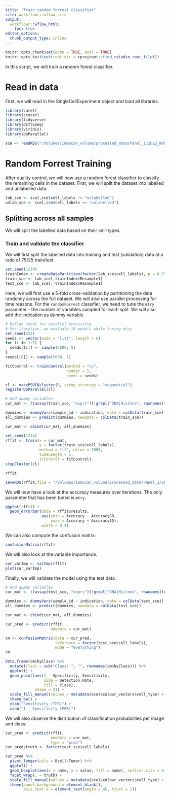 ```yaml
---
title: "Train random forrest classifier"
site: workflowr::wflow_site
output:
  workflowr::wflow_html:
    toc: true
editor_options:
  chunk_output_type: inline
---
```


```r
knitr::opts_chunk$set(echo = TRUE, eval = TRUE)
knitr::opts_knit$set(root.dir = rprojroot::find_rstudio_root_file())
```

In this script, we will train a random forest classifier.

# Read in data 

First, we will read in the SingleCellExperiment object and load all libraries.

```r
library(caret)
library(scater)
library(tidyverse)
library(dittoSeq)
library(viridis)
library(doParallel)

sce <- readRDS("/Volumes/immucan_volume/processed_data/Panel_1/2022_WORKFLOW/IMC/Rout/sce.rds")
```

# Random Forrest Training

After quality control, we will now use a random forest classifier to classify the remaining cells in the dataset. 
First, we will split the dataset into labelled and unlabelled data.

```r
lab_sce <- sce[,sce$cell_labels != "unlabelled"]
unlab_sce <- sce[,sce$cell_labels == "unlabelled"]
```

## Splitting across all samples

We will split the labelled data based on their cell-types.

### Train and validate the classifier

We will first split the labelled data into training and test (validation) data at a ratio of 75/25 train/test.

```r
set.seed(1234)
trainIndex <- createDataPartition(factor(lab_sce$cell_labels), p = 0.75)
train_sce <- lab_sce[,trainIndex$Resample1]
test_sce <- lab_sce[,-trainIndex$Resample1]
```

Here, we will first use a 5-fold cross-validation by partitioning the data randomly across the full dataset.
We will also use parallel processing for time reasons.
For the `randomForrest` classifier, we need to tune the `mtry` parameter - the number of variables sampled for each split.
We will also add the indication as dummy variable.

```r
# Define seeds for parallel processing
# Per iteration, we evaluate 10 models while tuning mtry
set.seed(222)
seeds <- vector(mode = "list", length = 6)
for (i in 1:5) {
  seeds[[i]] <- sample(5000, 5)
}
seeds[[6]] <- sample(5000, 1)

fitControl <- trainControl(method = "cv",
                           number = 5,
                           seeds = seeds)

cl <- makePSOCKcluster(6, setup_strategy = "sequential")
registerDoParallel(cl)

# Add dummy variables
cur_mat <- t(assay(train_sce, "exprs")[!grepl("DNA|Histone", rownames(train_sce)),])

dummies <- dummyVars(sample_id ~ indication, data = colData(train_sce))
all_dummies <- predict(dummies, newdata = colData(train_sce))

cur_mat <- cbind(cur_mat, all_dummies)

set.seed(1234)
rffit <- train(x = cur_mat, 
               y = factor(train_sce$cell_labels),
               method = "rf", ntree = 1000,
               tuneLength = 5,
               trControl = fitControl)
stopCluster(cl)

rffit

saveRDS(rffit,file = "/Volumes/immucan_volume/processed_data/Panel_1/2022_WORKFLOW/IMC/Rout/rf_classifier.rds")
```

We will now have a look at the accuracy measures over iterations.
The only parameter that has been tuned is `mtry`.

```r
ggplot(rffit) + 
  geom_errorbar(data = rffit$results,
                aes(ymin = Accuracy - AccuracySD,
                    ymax = Accuracy + AccuracySD),
                width = 0.4)
```

We can also compute the confusion matrix:

```r
confusionMatrix(rffit)
```

We will also look at the variable importance.

```r
cur_varImp <- varImp(rffit)
plot(cur_varImp)
```

Finally, we will validate the model using the test data.

```r
# Add dummy variables
cur_mat <- t(assay(test_sce, "exprs")[!grepl("DNA|Histone", rownames(test_sce)),])

dummies <- dummyVars(sample_id ~ indication, data = colData(test_sce))
all_dummies <- predict(dummies, newdata = colData(test_sce))

cur_mat <- cbind(cur_mat, all_dummies)

cur_pred <- predict(rffit, 
                    newdata = cur_mat)

cm <- confusionMatrix(data = cur_pred, 
                      reference = factor(test_sce$cell_labels), 
                      mode = "everything")
cm

data.frame(cm$byClass) %>%
  mutate(class = sub("Class: ", "", rownames(cm$byClass))) %>%
  ggplot() + 
  geom_point(aes(1 - Specificity, Sensitivity, 
                 size = Detection.Rate,
                 fill = class),
             shape = 21) + 
  scale_fill_manual(values = metadata(sce)$colour_vectors$cell_type) + 
  theme_bw() + 
  ylab("Sensitivity (TPR)") +
  xlab("1 - Specificity (FPR)")
```

We will also observe the distribution of classification probabilities per image and class:

```r
cur_pred <- predict(rffit, 
                    newdata = cur_mat, 
                    type = "prob")
cur_pred$truth <- factor(test_sce$cell_labels)

cur_pred %>%
  pivot_longer(cols = Bcell:Tumor) %>%
  ggplot() +
  geom_boxplot(aes(x = name, y = value, fill = name), outlier.size = 0.5) +
  facet_wrap(. ~ truth) + 
  scale_fill_manual(values = metadata(sce)$colour_vectors$cell_type) +
  theme(panel.background = element_blank(), 
        axis.text.x = element_text(angle = 45, hjust = 1))
```
